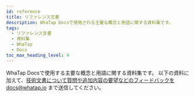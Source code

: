 ```yaml
---
id: reference
title: リファレンス文書
description: WhaTap Docsで使用される主要な概念と用語に関する資料集です。
tags:
  - リファレンス文書
  - 資料集
  - WhaTap
  - Docs
toc_max_heading_level: 4
---
```


WhaTap Docsで使用する主要な概念と用語に関する資料集です。 以下の資料に加えて、技術文書について質問や追加内容の要望などのフィードバックをdocs@whatap.io まで送信してください。


<DocCardList/>
